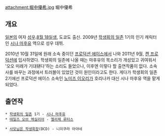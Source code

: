 attachment:堀中優希.jpg
堀中優希

== 개요 ==
[[일본]]의 여자 [[성우]].[[8월 18일]]생, 도쿄도 출신. 2009년 [[학생회의 일존]] 1기의 인기 캐릭터인 [[시나 마후유]] 역으로 성우 데뷔. 

2010년 10월 31일에 원래 소속 중이던 [[프로덕션 에이스]]에서 나와 2011년 9월, [[켄 프로덕션]]에 입사하였다. 학생회의 일존에 나올 때는 마후유의 목소리가 개성있고 귀여워서 '오오 미래가 기대됀다'하는 소리도 들었으나, 이후엔 이렇다 할 출연작품이 없다. 소속사를 바꾸는 과정에서 트러블이 있었던 것이 원인이라고도 한다. 게다가 학생회의 일존 2기에선 프로덕션 에이스 소속인 [[노미즈 이오리]]가 호리나카 대신 시나 마후유 역을 맡게 되었다.

== 출연작 == 
 * [[학생회의 일존]] 1기 - [[시나 마후유]]
 * [[테일즈 오브 엑실리아]] - [[엘리제 루터스]]

 * [[사모님은 학생회장]](DCD) - 니이쿠라 아야네
